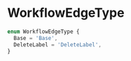 
# WorkflowEdgeType

```ts
enum WorkflowEdgeType {
  Base = 'Base',
  DeleteLabel = 'DeleteLabel',
}
```
